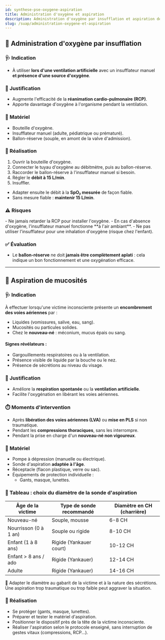 ---
id: synthese-pse-oxygene-aspiration
title: Administration d'oxygène et aspiration
description: Administration d'oxygène par insufflation et aspiration des mucosités
slug: /suap/administration-oxygene-et-aspiration
---


## 💨 Administration d'oxygène par insufflation

### 🩺 Indication

- À utiliser **lors d'une ventilation artificielle** avec un insufflateur manuel **et présence d'une source d'oxygène**.

### 🎯 Justification

- Augmente l'efficacité de la **réanimation cardio-pulmonaire (RCP)**.
- Apporte davantage d'oxygène à l'organisme pendant la ventilation.

### 🧰 Matériel

- Bouteille d'oxygène.
- Insufflateur manuel (adulte, pédiatrique ou prématuré).
- Ballon-réserve (souple, en amont de la valve d'admission).

### 🔧 Réalisation

1. Ouvrir la bouteille d'oxygène.
2. Connecter le tuyau d'oxygène au débitmètre, puis au ballon-réserve.
3. Raccorder le ballon-réserve à l'insufflateur manuel si besoin.
4. Régler le **débit à 15 L/min**.
5. Insuffler.

- Adapter ensuite le débit à la **SpO₂ mesurée** de façon fiable.
- Sans mesure fiable : **maintenir 15 L/min**.

### ⚠️ Risques

<Admonition type="warning">
- Ne jamais retarder la RCP pour installer l'oxygène.
- En cas d'absence d'oxygène, l'insufflateur manuel fonctionne **à l'air ambiant**.
- Ne pas utiliser l'insufflateur pour une inhalation d'oxygène (risque chez l'enfant).
</Admonition>

### ✅ Évaluation

- Le **ballon-réserve** ne doit **jamais être complètement aplati** : cela indique un bon fonctionnement et une oxygénation efficace.

---

## 🧼 Aspiration de mucosités

### 🩺 Indication

À effectuer lorsqu'une victime inconsciente présente un **encombrement des voies aériennes** par :

- Liquides (vomissures, salive, eau, sang).
- Mucosités ou particules solides.
- Chez le **nouveau-né** : méconium, mucus épais ou sang.

#### Signes révélateurs :

- Gargouillements respiratoires ou à la ventilation.
- Présence visible de liquide par la bouche ou le nez.
- Présence de sécrétions au niveau du visage.

### 🎯 Justification

- Améliore la **respiration spontanée** ou la **ventilation artificielle**.
- Facilite l'oxygénation en libérant les voies aériennes.

### ⏱️ Moments d'intervention

- Après **libération des voies aériennes (LVA)** ou **mise en PLS** si non traumatique.
- Pendant les **compressions thoraciques**, sans les interrompre.
- Pendant la prise en charge d'un **nouveau-né non vigoureux**.

### 🧰 Matériel

- Pompe à dépression (manuelle ou électrique).
- Sonde d'aspiration **adaptée à l'âge**.
- Réceptacle (flacon plastique, verre ou sac).
- Équipements de protection individuelle :
  - Gants, masque, lunettes.

### 📏 Tableau : choix du diamètre de la sonde d'aspiration

| Âge de la victime        | Type de sonde recommandé | Diamètre en CH (charrière) |
|--------------------------|--------------------------|-----------------------------|
| Nouveau-né               | Souple, mousse           | 6-8 CH                      |
| Nourrisson (0 à 1 an)    | Souple ou rigide         | 8-10 CH                     |
| Enfant (1 à 8 ans)       | Rigide (Yankauer court)  | 10-12 CH                    |
| Enfant > 8 ans / ado     | Rigide (Yankauer)        | 12-14 CH                    |
| Adulte                   | Rigide (Yankauer)        | 14-16 CH                    |

<Admonition type="info">
🛑 Adapter le diamètre au gabarit de la victime et à la nature des sécrétions.  
Une aspiration trop traumatique ou trop faible peut aggraver la situation.
</Admonition>

### 🔧 Réalisation

- Se protéger (gants, masque, lunettes).
- Préparer et tester le matériel d'aspiration.
- Positionner le dispositif près de la tête de la victime inconsciente.
- Réaliser l'aspiration selon le protocole enseigné, sans interruption de gestes vitaux (compressions, RCP...).
